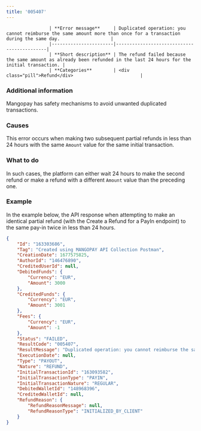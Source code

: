 ---
title: '005407'  
---


                    | **Error message**     | Duplicated operation: you cannot reimburse the same amount more than once for a transaction during the same day.                   |
                    |-----------------------|--------------------------------------------|
                    | **Short description** | The refund failed because the same amount as already been refunded in the last 24 hours for the initial transaction. |
                    | **Categories**        | <div class="pill">Refund</div>                         |
                  

### Additional information  

Mangopay has safety mechanisms to avoid unwanted duplicated transactions.  

### Causes  

This error occurs when making two subsequent partial refunds in less than 24 hours with the same `Amount` value for the same initial transaction.  

### What to do  

In such cases, the platform can either wait 24 hours to make the second refund or make a refund with a different `Amount` value than the preceding one.  

### Example  

In the example below, the API response when attempting to make an identical partial refund (with the Create a Refund for a PayIn endpoint) to the same pay-in twice in less than 24 hours.  
```json API Response
{
    "Id": "163303686",
    "Tag": "Created using MANGOPAY API Collection Postman",
    "CreationDate": 1677575825,
    "AuthorId": "146476890",
    "CreditedUserId": null,
    "DebitedFunds": {
        "Currency": "EUR",
        "Amount": 3000
    },
    "CreditedFunds": {
        "Currency": "EUR",
        "Amount": 3001
    },
    "Fees": {
        "Currency": "EUR",
        "Amount": -1
    },
    "Status": "FAILED",
    "ResultCode": "005407",
    "ResultMessage": "Duplicated operation: you cannot reimburse the same amount more than once for a transaction during the same day.",
    "ExecutionDate": null,
    "Type": "PAYOUT",
    "Nature": "REFUND",
    "InitialTransactionId": "163093582",
    "InitialTransactionType": "PAYIN",
    "InitialTransactionNature": "REGULAR",
    "DebitedWalletId": "148968396",
    "CreditedWalletId": null,
    "RefundReason": {
        "RefundReasonMessage": null,
        "RefundReasonType": "INITIALIZED_BY_CLIENT"
    }
}
```